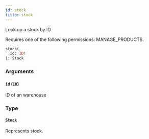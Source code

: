 ```yaml
---
id: stock
title: stock
---
```



Look up a stock by ID

Requires one of the following permissions: MANAGE_PRODUCTS.

```graphql
stock(
  id: ID!
): Stock
```


### Arguments

#### `id` ([`ID`](../../../developer/api-reference/scalars/id))

ID of an warehouse


### Type

#### [`Stock`](../../../developer/api-reference/objects/stock) 

Represents stock.




